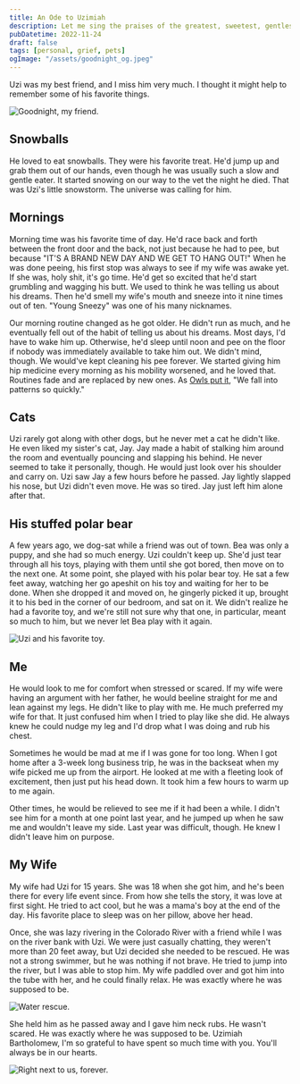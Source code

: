 ```yaml
---
title: An Ode to Uzimiah
description: Let me sing the praises of the greatest, sweetest, gentlest boy who ever lived
pubDatetime: 2022-11-24
draft: false
tags: [personal, grief, pets]
ogImage: "/assets/goodnight_og.jpeg"
---
```



Uzi was my best friend, and I miss him very much. I thought it might help to remember some of his favorite things.

<Image src={goodnight} alt="Goodnight, my friend." />

## Snowballs

He loved to eat snowballs. They were his favorite treat. He'd jump up and grab them out of our hands, even though he was usually such a slow and gentle eater. It started snowing on our way to the vet the night he died. That was Uzi's little snowstorm. The universe was calling for him.

## Mornings

Morning time was his favorite time of day. He'd race back and forth between the front door and the back, not just because he had to pee, but because "IT'S A BRAND NEW DAY AND WE GET TO HANG OUT!" When he was done peeing, his first stop was always to see if my wife was awake yet. If she was, holy shit, it's go time. He'd get so excited that he'd start grumbling and wagging his butt. We used to think he was telling us about his dreams. Then he'd smell my wife's mouth and sneeze into it nine times out of ten. "Young Sneezy" was one of his many nicknames.

Our morning routine changed as he got older. He didn't run as much, and he eventually fell out of the habit of telling us about his dreams. Most days, I'd have to wake him up. Otherwise, he'd sleep until noon and pee on the floor if nobody was immediately available to take him out. We didn't mind, though. We would've kept cleaning his pee forever. We started giving him hip medicine every morning as his mobility worsened, and he loved that. Routines fade and are replaced by new ones. As [Owls put it](https://www.youtube.com/watch?v=GBw7-9eawnc), "We fall into patterns so quickly."

## Cats

Uzi rarely got along with other dogs, but he never met a cat he didn't like. He even liked my sister's cat, Jay. Jay made a habit of stalking him around the room and eventually pouncing and slapping his behind. He never seemed to take it personally, though. He would just look over his shoulder and carry on. Uzi saw Jay a few hours before he passed. Jay lightly slapped his nose, but Uzi didn't even move. He was so tired. Jay just left him alone after that.

## His stuffed polar bear

A few years ago, we dog-sat while a friend was out of town. Bea was only a puppy, and she had so much energy. Uzi couldn't keep up. She'd just tear through all his toys, playing with them until she got bored, then move on to the next one. At some point, she played with his polar bear toy. He sat a few feet away, watching her go apeshit on his toy and waiting for her to be done. When she dropped it and moved on, he gingerly picked it up, brought it to his bed in the corner of our bedroom, and sat on it. We didn't realize he had a favorite toy, and we're still not sure why that one, in particular, meant so much to him, but we never let Bea play with it again.

<Image src={polarBear} alt="Uzi and his favorite toy." />

## Me

He would look to me for comfort when stressed or scared. If my wife were having an argument with her father, he would beeline straight for me and lean against my legs. He didn't like to play with me. He much preferred my wife for that. It just confused him when I tried to play like she did. He always knew he could nudge my leg and I'd drop what I was doing and rub his chest.

Sometimes he would be mad at me if I was gone for too long. When I got home after a 3-week long business trip, he was in the backseat when my wife picked me up from the airport. He looked at me with a fleeting look of excitement, then just put his head down. It took him a few hours to warm up to me again.

Other times, he would be relieved to see me if it had been a while. I didn't see him for a month at one point last year, and he jumped up when he saw me and wouldn't leave my side. Last year was difficult, though. He knew I didn't leave him on purpose.

## My Wife

My wife had Uzi for 15 years. She was 18 when she got him, and he's been there for every life event since. From how she tells the story, it was love at first sight. He tried to act cool, but he was a mama's boy at the end of the day. His favorite place to sleep was on her pillow, above her head.

Once, she was lazy rivering in the Colorado River with a friend while I was on the river bank with Uzi. We were just casually chatting, they weren't more than 20 feet away, but Uzi decided she needed to be rescued. He was not a strong swimmer, but he was nothing if not brave. He tried to jump into the river, but I was able to stop him. My wife paddled over and got him into the tube with her, and he could finally relax. He was exactly where he was supposed to be.

<Image src={waterRescue} alt="Water rescue." />

She held him as he passed away and I gave him neck rubs. He wasn't scared. He was exactly where he was supposed to be. Uzimiah Bartholomew, I'm so grateful to have spent so much time with you. You'll always be in our hearts.

<Image src={wyoming} alt="Right next to us, forever." />
